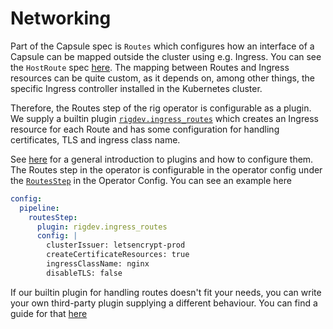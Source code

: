 # Networking

Part of the Capsule spec is `Routes` which configures how an interface of a Capsule can be mapped outside the cluster using e.g. Ingress. You can see the `HostRoute` spec [here](/api/v1alpha2#hostroute).
The mapping between Routes and Ingress resources can be quite custom, as it depends on, among other things, the specific Ingress controller installed in the Kubernetes cluster.

Therefore, the Routes step of the rig operator is configurable as a plugin. We supply a builtin plugin [`rigdev.ingress_routes`](/operator-manual/plugins/capsulesteps/ingress_routes) which creates an Ingress resource for each Route and has some configuration for handling certificates, TLS and ingress class name.

See [here](plugins) for a general introduction to plugins and how to configure them. The Routes step in the operator is configurable in the operator config under the [`RoutesStep`](/api/config/v1alpha1#routesstep) in the Operator Config. You can see an example here
```yaml title="Helm values - Operator"
config:
  pipeline:
    routesStep:
      plugin: rigdev.ingress_routes
      config: |
        clusterIssuer: letsencrypt-prod
        createCertificateResources: true
        ingressClassName: nginx
        disableTLS: false
```
If our builtin plugin for handling routes doesn't fit your needs, you can write your own third-party plugin supplying a different behaviour. You can find a guide for that [here](/operator-manual/plugins/thirdparty)
